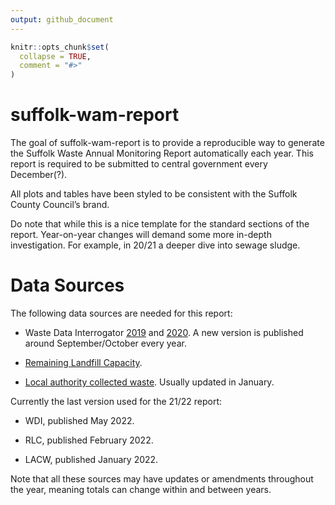 ```yaml
---
output: github_document
---
```


<!-- README.md is generated from README.Rmd. Please edit that file -->

```r
knitr::opts_chunk$set(
  collapse = TRUE,
  comment = "#>"
)
```

# suffolk-wam-report

<!-- badges: start -->
<!-- badges: end -->

The goal of suffolk-wam-report is to provide a reproducible way to generate the Suffolk Waste Annual Monitoring Report automatically each year. This report is required to be submitted to central government every December(?).

All plots and tables have been styled to be consistent with the Suffolk County Council's brand.

Do note that while this is a nice template for the standard sections of the report. Year-on-year changes will demand some more in-depth investigation. For example, in 20/21 a deeper dive into sewage sludge.

# Data Sources
The following data sources are needed for this report:

  * Waste Data Interrogator [2019](https://www.data.gov.uk/dataset/d409b2ba-796c-4436-82c7-eb1831a9ef25/2019-waste-data-interrogator) and [2020](https://www.data.gov.uk/dataset/bb40d091-a346-4b75-aa54-df7d347bed93/2020-waste-data-interrogator). A new version is published around September/October every year.
  
  * [Remaining Landfill Capacity](https://www.data.gov.uk/dataset/237825cb-dc10-4c53-8446-1bcd35614c12/remaining-landfill-capacity).
  
  * [Local authority collected waste](https://www.gov.uk/government/statistical-data-sets/env18-local-authority-collected-waste-annual-results-tables). Usually updated in January.

Currently the last version used for the 21/22 report:

  * WDI, published May 2022.
  
  * RLC, published February 2022.
  
  * LACW, published January 2022.

Note that all these sources may have updates or amendments throughout the year, meaning totals can change within and between years.

